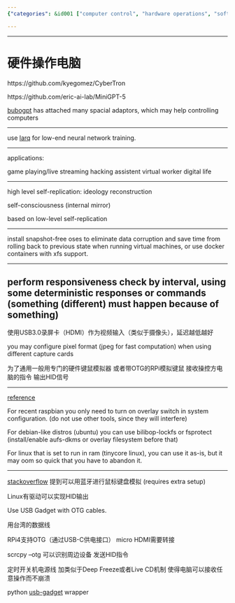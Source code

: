 ```yaml
---
{"categories": &id001 ["computer control", "hardware operations", "software tools", "CyberTron", "Larq", "USB Gadget", "OTG cables"], "category": "Software Tools", "date": "2023-12-22 23:52:59", "description": "This article explores the process of controlling computers using hardware operations and software tools. It covers various applications and methods, such as CyberTron, Larq, USB Gadget with OTG cables, Taiwan data cables, scrcpy, HID instructions, power management, Deep Freeze or Live CD mechanisms, and Python wrappers for usb-gadget.", "tags": *id001, "title": "Controlling Computers with Hardware Operations and Software Tools: A Comprehensive Guide"}

---
```


------

# 硬件操作电脑

https://github.com/kyegomez/CyberTron

https://github.com/eric-ai-lab/MiniGPT-5

[bubogpt](https://bubo-gpt.github.io/) has attached many spacial adaptors, which may help controlling computers 

----

use [larq](https://github.com/larq/larq) for low-end neural network training.

----

applications:

game playing/live streaming
hacking
assistent
virtual worker
digital life

----

high level self-replication: ideology reconstruction

self-consciousness (internal mirror)

based on low-level self-replication

----

install snapshot-free oses to eliminate data corruption and save time from rolling back to previous state when running virtual machines, or use docker containers with xfs support.

----

perform responsiveness check by interval, using some deterministic responses or commands (something (different) must happen because of something)
----

使用USB3.0录屏卡（HDMI）作为视频输入（类似于摄像头），延迟越低越好

you may configure pixel format (jpeg for fast computation) when using different capture cards

为了通用一般用专门的硬件键鼠模拟器 或者带OTG的RPi模拟键鼠 接收操控方电脑的指令 输出HID信号

----

[reference](https://raspberrypi.stackexchange.com/questions/7101/raspberry-pi-live-boot-or-read-only-distro)

For recent raspbian you only need to turn on overlay switch in system configuration. (do not use other tools, since they will interfere)

For debian-like distros (ubuntu) you can use bilibop-lockfs or fsprotect (install/enable aufs-dkms or overlay filesystem before that)

For linux that is set to run in ram (tinycore linux), you can use it as-is, but it may oom so quick that you have to abandon it.

----

[stackoverflow](https://superuser.com/questions/1128365/simulate-usb-keyboard-from-machine#) 提到可以用蓝牙进行鼠标键盘模拟 (requires extra setup)

Linux有驱动可以实现HID输出

Use USB Gadget with OTG cables.

用台湾的数据线

RPi4支持OTG（通过USB-C供电接口） micro HDMI需要转接


scrcpy --otg 可以识别周边设备 发送HID指令

定时开关机电源线 加类似于Deep Freeze或者Live CD机制 使得电脑可以接收任意操作而不崩溃

python [usb-gadget](https://pypi.org/project/usb-gadget/) wrapper

